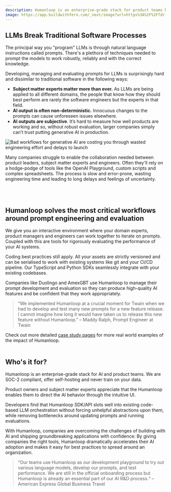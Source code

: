 ```yaml
---
description: Humanloop is an enterprise-grade stack for product teams building with LLMs. We are SOC-2 compliant, offer self-hosting and never train on your data.
image: https://app.buildwithfern.com/_next/image?url=https%3A%2F%2Ffdr-prod-docs-files-public.s3.amazonaws.com%2Fhttps%3A%2F%2Fhumanloop.docs.buildwithfern.com%2F2024-05-30T22%3A44%3A51.828Z%2Fassets%2Fimages%2F5f4671a-Welcome_image.png&w=3840&q=75
---
```


## LLMs Break Traditional Software Processes

The principal way you "program" LLMs is through natural language instructions called prompts. There's a plethora of techniques needed to prompt the models to work robustly, reliably and with the correct knowledge.

Developing, managing and evaluating prompts for LLMs is surprisingly hard and dissimilar to traditional software in the following ways:

- **Subject matter experts matter more than ever.** As LLMs are being applied to all different domains, the people that know how they should best perform are rarely the software engineers but the experts in that field.
- **AI output is often non-deterministic.** Innocuous changes to the prompts can cause unforeseen issues elsewhere.
- **AI outputs are subjective**. It’s hard to measure how well products are working and so, without robust evaluation, larger companies simply can’t trust putting generative AI in production.

<Frame caption="Bad workflows for generative AI are costing you through wasted engineering effort and delays to launch">

![Bad workflows for generative AI are costing you through wasted engineering effort and delays to launch](../../assets/images/480eff9-Screenshot_2024-04-04_at_21.02.28.png)

</Frame>

Many companies struggle to enable the collaboration needed between product leaders, subject matter experts and engineers. Often they'll rely on a hodge-podge of tools like the OpenAI Playground, custom scripts and complex spreadsheets. The process is slow and error-prone, wasting engineering time and leading to long delays and feelings of uncertainty.

<br />
<br />

## Humanloop solves the most critical workflows around prompt engineering and evaluation

We give you an interactive environment where your domain experts, product managers and engineers can work together to iterate on prompts. Coupled with this are tools for rigorously evaluating the performance of your AI systems.

Coding best practices still apply. All your assets are strictly versioned and can be serialised to work with existing systems like git and your CI/CD pipeline. Our TypeScript and Python SDKs seamlessly integrate with your existing codebases.

Companies like Duolingo and AmexGBT use Humanloop to manage their prompt development and evaluation so they can produce high-quality AI features and be confident that they work appropriately.

> “We implemented Humanloop at a crucial moment for Twain when we had to develop and test many new prompts for a new feature release. I cannot imagine how long it would have taken us to release this new feature without Humanloop.” – Maddy Ralph, Prompt Engineer at Twain

Check out more detailed [case study pages](https://humanloop.com/customers) for more real world examples of the impact of Humanloop.
<br />
<br />

## Who's it for?

Humanloop is an enterprise-grade stack for AI and product teams. We are SOC-2 compliant, offer self-hosting and never train on your data.

Product owners and subject matter experts appreciate that the Humanloop enables them to direct the AI behavior through the intuitive UI.

Developers find that Humanloop SDK/API slots well into existing code-based LLM orchestration without forcing unhelpful abstractions upon them, while removing bottlenecks around updating prompts and running evaluations.

With Humanloop, companies are overcoming the challenges of building with AI and shipping groundbreaking applications with confidence: By giving companies the right tools, Humanloop dramatically accelerates their AI adoption and makes it easy for best practices to spread around an organization.

> “Our teams use Humanloop as our development playground to try out various language models, develop our prompts, and test performance. We are still in the official onboarding process but Humanloop is already an essential part of our AI R&D process.“ – American Express Global Business Travel
